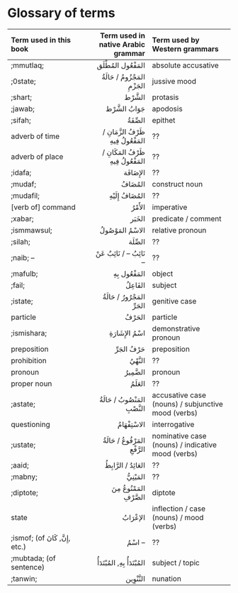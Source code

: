 # Glossary of terms

|Term used in this book | Term used in native Arabic grammar| Term used by Western grammars|
|:------|----:|:------|
|;mmutlaq; |[المَفْعُول المُطْلَق]{.ar} | absolute accusative |
|;0state; | [المَجْزُومُ]{.ar} / [حَالَةُ الجَزْمِ]{.ar}| jussive mood |
|;shart; | [الشَّرْط]{.ar} | protasis |
|;jawab; | [جَوَابُ الشَّرْط]{.ar} | apodosis |
|;sifah; |[الصِّفَةُ]{.ar} | epithet |
|adverb of time  |[ظَرْفُ الزَّمَانِ]{.ar} / [المَفْعُولُ فِيهِ]{.ar} | ?? |
|adverb of place |[ظَرْفُ المَكَانِ]{.ar} / [المَفْعُولُ فِيهِ]{.ar} | ?? |
|;idafa; |[الإِضَافَة]{.ar} | ?? |
|;mudaf; |[المُضَافُ]{.ar} | construct noun |
|;mudafil; |[المُضَافُ إِلَيْهِ]{.ar} | ?? |
|[verb of] command | [الأَمْرُ]{.ar} | imperative |
|;xabar; |[الخَبَر]{.ar} | predicate / comment |
|;ismmawsul; |[الاسْمُ المَوْصُولُ]{.ar} | relative pronoun |
|;silah; |[الصِّلَة]{.ar} | ?? |
|;naib; -- |[نَائِبُ --]{.ar} / [نَائِبٌ عَنْ --]{.ar} | ?? |
|;mafulb; |[المَفْعُول بِهِ]{.ar} | object |
|;fail; |[الفَاعِلُ]{.ar} | subject |
|;istate; | [المَجْرُورُ]{.ar} / [حَالَةُ الجَرِّ]{.ar}| genitive case |
|particle|[الحَرْفُ]{.ar} | particle |
|;ismishara;|[اسْمُ الإِشَارَةِ]{.ar} | demonstrative pronoun |
|preposition|[حَرْفُ الجَرِّ]{.ar} | preposition |
|prohibition|[النَّهْيُ]{.ar} | ?? |
|pronoun|[الضَّمِيرُ]{.ar} | pronoun |
|proper noun|[العَلَمُ]{.ar} | ?? |
|;astate; | [المَنْصُوبُ]{.ar} / [حَالَةُ النَّصْبِ]{.ar}| accusative case (nouns) / subjunctive mood (verbs) |
|questioning|[الاسْتِفْهَامُ]{.ar} | interrogative |
|;ustate; | [المَرْفُوعُ]{.ar} / [حَالَةُ الرَّفْعِ]{.ar}| nominative case (nouns) / indicative mood (verbs) |
|;aaid; | [العَائِدُ]{.ar} / [الرَّابِطُ]{.ar} | ?? |
|;mabny;|[المَيْنِيُّ]{.ar} | ?? |
|;diptote;|[المَمْنُوعُ مِنَ الصَّرْفِ]{.ar} | diptote |
|state | [الإعْرَابُ]{.ar} | inflection / case (nouns) / mood (verbs) |
|;ismof; (of [إِنَّ]{.ar}, [كَانَ]{.ar}, etc.) |[اسْمُ --]{.ar} | ?? |
|;mubtada; (of sentence) |[المُبْتَدَأُ بِهِ]{.ar}, [المُبْتَدَأُ]{.ar} | subject / topic |
|;tanwin; |[التَّنْوِين]{.ar} | nunation |

